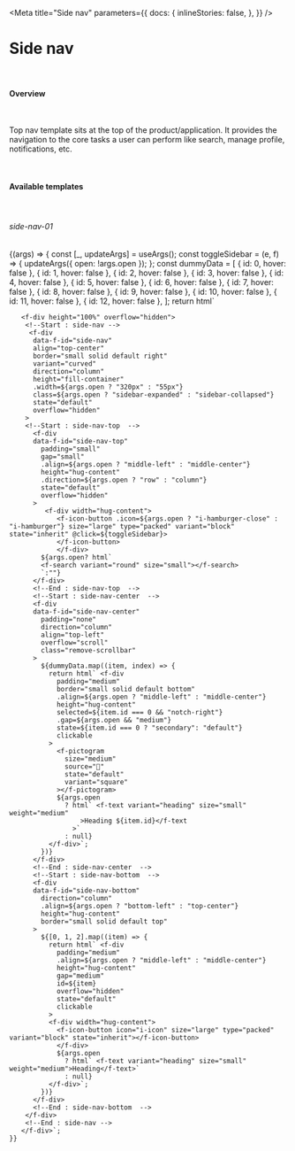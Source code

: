 
<Meta
  title="Side nav"
  parameters={{
    docs: {
      inlineStories: false,
    },
  }}
/>

# Side nav

<br />

#### Overview

<br />

Top nav template sits at the top of the product/application. It provides the navigation to the core tasks a user can perform like search, manage profile, notifications, etc.

<br />

#### Available templates

<br />

###### side-nav-01

<Canvas>
  <Story
    name="side-nav-01"
    args={{
      open: false,
    }}
    parameters={{
      docs: {
        inlineStories: false,
        iframeHeight: 1000,
      },
    }}
  >
    {(args) => {
      const [_, updateArgs] = useArgs();
      const toggleSidebar = (e, f) => {
        updateArgs({ open: !args.open });
      };
    const dummyData = [
            { id: 0, hover: false },
            { id: 1, hover: false },
            { id: 2, hover: false },
            { id: 3, hover: false },
            { id: 4, hover: false },
            { id: 5, hover: false },
            { id: 6, hover: false },
            { id: 7, hover: false },
            { id: 8, hover: false },
            { id: 9, hover: false },
            { id: 10, hover: false },
            { id: 11, hover: false },
            { id: 12, hover: false },
        ];
      return html`
      <!--Start : css snippet  -->
      <style>
         .sidebar-expanded {
          width: inherit;
        }
        @keyframes slide-right {
          from {
            margin-left: -10%;
          }
          to {
            margin-left: 0%;
          }
        }
        @media (max-width: 600px) {
          .sidebar-expanded {
            width: 100% !important;
          }
        }
        @media (min-width: 600px) {
          .sidebar-expanded {
            animation: 0.4s ease-out 0s 1 slide-right;
          }
        }
        .sidebar-collapsed {
          width: inherit;
        }
        @keyframes slide-left {
          from {
            width:320px;
          }
          to {
            width:55px;
          }
        }
         @media (max-width: 600px) {
          .sidebar-collapsed {
            display: none !important;
          }
        }
        @media (min-width: 600px) {
          .sidebar-collapsed {
            width: inherit;
            animation: 0.4s ease-out 0s 1 slide-left;
          }
        }
        .remove-scrollbar::-webkit-scrollbar {
          display: none;
        }
        .remove-scrollbar {
          -ms-overflow-style: none; /* IE and Edge */
          scrollbar-width: none; /* Firefox */
        }
      </style>
      <!--End : css snippet  -->
      
	   <f-div height="100%" overflow="hidden">
        <!--Start : side-nav -->
         <f-div
          data-f-id="side-nav"
          align="top-center"
          border="small solid default right"
          variant="curved"
          direction="column"
          height="fill-container"
          .width=${args.open ? "320px" : "55px"}
          class=${args.open ? "sidebar-expanded" : "sidebar-collapsed"}
          state="default"
          overflow="hidden"
        >
        <!--Start : side-nav-top  -->
          <f-div
          data-f-id="side-nav-top"
            padding="small"
            gap="small"
            .align=${args.open ? "middle-left" : "middle-center"}
            height="hug-content"
            .direction=${args.open ? "row" : "column"}
            state="default"
            overflow="hidden"
          >
             <f-div width="hug-content">
                <f-icon-button .icon=${args.open ? "i-hamburger-close" : "i-hamburger"} size="large" type="packed" variant="block" state="inherit" @click=${toggleSidebar}>
                </f-icon-button>
                </f-div>
            ${args.open? html`
            <f-search variant="round" size="small"></f-search>
            `:""}
          </f-div>
          <!--End : side-nav-top  -->
          <!--Start : side-nav-center  -->
          <f-div
          data-f-id="side-nav-center"
            padding="none"
            direction="column"
            align="top-left"
            overflow="scroll"
            class="remove-scrollbar"
          >
            ${dummyData.map((item, index) => {
              return html` <f-div
                padding="medium"
                border="small solid default bottom"
                .align=${args.open ? "middle-left" : "middle-center"}
                height="hug-content"
                selected=${item.id === 0 && "notch-right"}
                .gap=${args.open && "medium"}
                state=${item.id === 0 ? "secondary": "default"}
                clickable
              >
                <f-pictogram
                  size="medium"
                  source="💬"
                  state="default"
                  variant="square"
                ></f-pictogram>
                ${args.open
                  ? html` <f-text variant="heading" size="small" weight="medium"
                      >Heading ${item.id}</f-text
                    >`
                  : null}
              </f-div>`;
            })}
          </f-div>
          <!--End : side-nav-center  -->
          <!--Start : side-nav-bottom  -->
          <f-div
          data-f-id="side-nav-bottom"
            direction="column"
            .align=${args.open ? "bottom-left" : "top-center"}
            height="hug-content"
            border="small solid default top"
          >
            ${[0, 1, 2].map((item) => {
              return html` <f-div
                padding="medium"
                .align=${args.open ? "middle-left" : "middle-center"}
                height="hug-content"
                gap="medium"
                id=${item}
                overflow="hidden"
                state="default"
                clickable
              >
              <f-div width="hug-content">
                <f-icon-button icon="i-icon" size="large" type="packed" variant="block" state="inherit"></f-icon-button>
                </f-div>
                ${args.open
                  ? html` <f-text variant="heading" size="small" weight="medium">Heading</f-text>`
                  : null}
              </f-div>`;
            })}
          </f-div>
          <!--End : side-nav-bottom  -->
        </f-div>
        <!--End : side-nav -->
       </f-div>`;
    }}
  </Story>
</Canvas>
